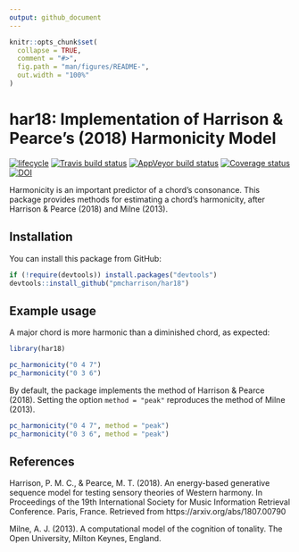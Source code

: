 ```yaml
---
output: github_document
---
```


<!-- README.md is generated from README.Rmd. Please edit that file -->

```r
knitr::opts_chunk$set(
  collapse = TRUE,
  comment = "#>",
  fig.path = "man/figures/README-",
  out.width = "100%"
)
```
# har18: Implementation of Harrison & Pearce's (2018) Harmonicity Model

[![lifecycle](https://img.shields.io/badge/lifecycle-maturing-blue.svg)](https://www.tidyverse.org/lifecycle/#maturing)
[![Travis build status](https://travis-ci.org/pmcharrison/har18.svg?branch=master)](https://travis-ci.org/pmcharrison/har18)
[![AppVeyor build status](https://ci.appveyor.com/api/projects/status/github/pmcharrison/har18?branch=master&svg=true)](https://ci.appveyor.com/project/pmcharrison/har18)
[![Coverage status](https://coveralls.io/repos/github/pmcharrison/har18/badge.svg)](https://coveralls.io/r/pmcharrison/har18?branch=master)
[![DOI](https://zenodo.org/badge/DOI/10.5281/zenodo.2545752.svg)](https://doi.org/10.5281/zenodo.2545752)

Harmonicity is an important predictor of a chord's consonance.
This package provides methods for estimating a chord's harmonicity,
after Harrison & Pearce (2018) and Milne (2013).

## Installation 

You can install this package from GitHub:

```r
if (!require(devtools)) install.packages("devtools")
devtools::install_github("pmcharrison/har18")
```

## Example usage

A major chord is more harmonic than a diminished chord, as expected:

```r
library(har18)

pc_harmonicity("0 4 7")
pc_harmonicity("0 3 6")
```

By default, the package implements the method of Harrison & Pearce (2018).
Setting the option `method = "peak"` reproduces the method of Milne (2013).

```r
pc_harmonicity("0 4 7", method = "peak")
pc_harmonicity("0 3 6", method = "peak")
```

## References

Harrison, P. M. C., & Pearce, M. T. (2018). An energy-based generative sequence model for testing sensory theories of Western harmony. In Proceedings of the 19th International Society for Music Information Retrieval Conference. Paris, France. Retrieved from https://arxiv.org/abs/1807.00790

Milne, A. J. (2013). A computational model of the cognition of tonality. The Open University, Milton Keynes, England.
